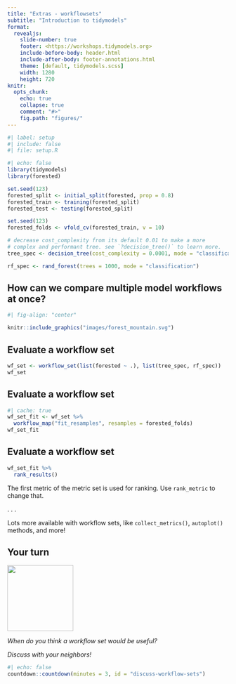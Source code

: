```yaml
---
title: "Extras - workflowsets"
subtitle: "Introduction to tidymodels"
format:
  revealjs: 
    slide-number: true
    footer: <https://workshops.tidymodels.org>
    include-before-body: header.html
    include-after-body: footer-annotations.html
    theme: [default, tidymodels.scss]
    width: 1280
    height: 720
knitr:
  opts_chunk: 
    echo: true
    collapse: true
    comment: "#>"
    fig.path: "figures/"
---
```


```r
#| label: setup
#| include: false
#| file: setup.R
```

```r
#| echo: false
library(tidymodels)
library(forested)

set.seed(123)
forested_split <- initial_split(forested, prop = 0.8)
forested_train <- training(forested_split)
forested_test <- testing(forested_split)

set.seed(123)
forested_folds <- vfold_cv(forested_train, v = 10)

# decrease cost_complexity from its default 0.01 to make a more
# complex and performant tree. see `?decision_tree()` to learn more.
tree_spec <- decision_tree(cost_complexity = 0.0001, mode = "classification")

rf_spec <- rand_forest(trees = 1000, mode = "classification")
```


## How can we compare multiple model workflows at once?

```r
#| fig-align: "center"

knitr::include_graphics("images/forest_mountain.svg")
```

## Evaluate a workflow set

```r
wf_set <- workflow_set(list(forested ~ .), list(tree_spec, rf_spec))
wf_set
```

## Evaluate a workflow set

```r
#| cache: true
wf_set_fit <- wf_set %>%
  workflow_map("fit_resamples", resamples = forested_folds)
wf_set_fit
```

## Evaluate a workflow set

```r
wf_set_fit %>%
  rank_results()
```

The first metric of the metric set is used for ranking. Use `rank_metric` to change that.

. . .

Lots more available with workflow sets, like `collect_metrics()`, `autoplot()` methods, and more!

## Your turn {transition="slide-in"}

![](images/parsnip-flagger.jpg){.absolute top="0" right="0" width="150" height="150"}

*When do you think a workflow set would be useful?*

*Discuss with your neighbors!*

```r
#| echo: false
countdown::countdown(minutes = 3, id = "discuss-workflow-sets")
```
